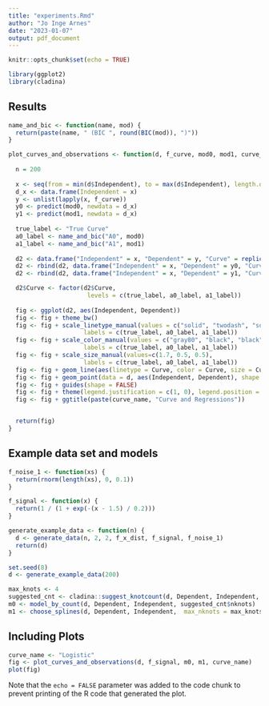 ```yaml
---
title: "experiments.Rmd"
author: "Jo Inge Arnes"
date: "2023-01-07"
output: pdf_document
---
```


```r
knitr::opts_chunk$set(echo = TRUE)
```

```r
library(ggplot2)
library(cladina)
```

## Results

```r

name_and_bic <- function(name, mod) {
  return(paste(name, " (BIC ", round(BIC(mod)), ")"))
}

plot_curves_and_observations <- function(d, f_curve, mod0, mod1, curve_name) {
  
  n = 200
  
  x <- seq(from = min(d$Independent), to = max(d$Independent), length.out = n)
  d_x <- data.frame(Independent = x)
  y <- unlist(lapply(x, f_curve))
  y0 <- predict(mod0, newdata = d_x)
  y1 <- predict(mod1, newdata = d_x)
  
  true_label <- "True Curve"
  a0_label <- name_and_bic("A0", mod0)
  a1_label <- name_and_bic("A1", mod1)
  
  d2 <- data.frame("Independent" = x, "Dependent" = y, "Curve" = replicate(n, true_label))
  d2 <- rbind(d2, data.frame("Independent" = x, "Dependent" = y0, "Curve" = replicate(n, a0_label)))
  d2 <- rbind(d2, data.frame("Independent" = x, "Dependent" = y1, "Curve" = replicate(n, a1_label)))

  d2$Curve <- factor(d2$Curve,
                      levels = c(true_label, a0_label, a1_label))
  
  fig <- ggplot(d2, aes(Independent, Dependent)) 
  fig <- fig + theme_bw()
  fig <- fig + scale_linetype_manual(values = c("solid", "twodash", "solid"),
                     labels = c(true_label, a0_label, a1_label))
  fig <- fig + scale_color_manual(values = c("gray80", "black", "black"),
                     labels = c(true_label, a0_label, a1_label))
  fig <- fig + scale_size_manual(values=c(1.7, 0.5, 0.5),
                     labels = c(true_label, a0_label, a1_label))  
  fig <- fig + geom_line(aes(linetype = Curve, color = Curve, size = Curve))
  fig <- fig + geom_point(data = d, aes(Independent, Dependent), shape = 1, color = "gray70")
  fig <- fig + guides(shape = FALSE)
  fig <- fig + theme(legend.justification = c(1, 0), legend.position = c(1, 0))
  fig <- fig + ggtitle(paste(curve_name, "Curve and Regressions"))


  return(fig)
}

```

## Example data set and models

```r
f_noise_1 <- function(xs) {
  return(rnorm(length(xs), 0, 0.1))
}

f_signal <- function(x) {
  return(1 / (1 + exp(-(x - 1.5) / 0.2)))
}

generate_example_data <- function(n) {
  d <- generate_data(n, 2, 2, f_x_dist, f_signal, f_noise_1)
  return(d)
}
```

```r
set.seed(8)
d <- generate_example_data(200)

max_knots <- 4
suggested_cnt <- cladina::suggest_knotcount(d, Dependent, Independent, max_knots, stats::BIC)
m0 <- model_by_count(d, Dependent, Independent, suggested_cnt$nknots)
m1 <- choose_splines(d, Dependent, Independent,  max_nknots = max_knots, icr_fn = stats::BIC)$model

```

## Including Plots

```r
curve_name <- "Logistic"
fig <- plot_curves_and_observations(d, f_signal, m0, m1, curve_name)
plot(fig)

```

Note that the `echo = FALSE` parameter was added to the code chunk to prevent printing of the R code that generated the plot.
